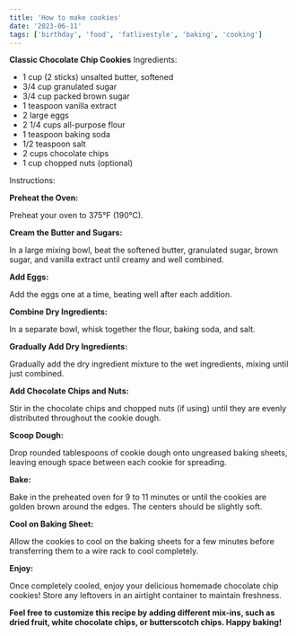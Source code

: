 ```yaml
---
title: 'How to make cookies'
date: '2023-06-11'
tags: ['birthday', 'food', 'fatlivestyle', 'baking', 'cooking']
---
```


**Classic Chocolate Chip Cookies**
<CustomImage src="https://raw.githubusercontent.com/AndrinTraeger/blogposts/main/images/cookies.jpeg" alt="Cookies" />
Ingredients:

- 1 cup (2 sticks) unsalted butter, softened
- 3/4 cup granulated sugar
- 3/4 cup packed brown sugar
- 1 teaspoon vanilla extract
- 2 large eggs
- 2 1/4 cups all-purpose flour
- 1 teaspoon baking soda
- 1/2 teaspoon salt
- 2 cups chocolate chips
- 1 cup chopped nuts (optional)

Instructions:

**Preheat the Oven:**

Preheat your oven to 375°F (190°C).

**Cream the Butter and Sugars:**

In a large mixing bowl, beat the softened butter, granulated sugar, brown sugar, and vanilla extract until creamy and well combined.

**Add Eggs:**

Add the eggs one at a time, beating well after each addition.

**Combine Dry Ingredients:**

In a separate bowl, whisk together the flour, baking soda, and salt.

**Gradually Add Dry Ingredients:**

Gradually add the dry ingredient mixture to the wet ingredients, mixing until just combined.

**Add Chocolate Chips and Nuts:**

Stir in the chocolate chips and chopped nuts (if using) until they are evenly distributed throughout the cookie dough.

**Scoop Dough:**

Drop rounded tablespoons of cookie dough onto ungreased baking sheets, leaving enough space between each cookie for spreading.

**Bake:**

Bake in the preheated oven for 9 to 11 minutes or until the cookies are golden brown around the edges. The centers should be slightly soft.

**Cool on Baking Sheet:**

Allow the cookies to cool on the baking sheets for a few minutes before transferring them to a wire rack to cool completely.

**Enjoy:**

Once completely cooled, enjoy your delicious homemade chocolate chip cookies! Store any leftovers in an airtight container to maintain freshness.




**Feel free to customize this recipe by adding different mix-ins, such as dried fruit, white chocolate chips, or butterscotch chips. Happy baking!**